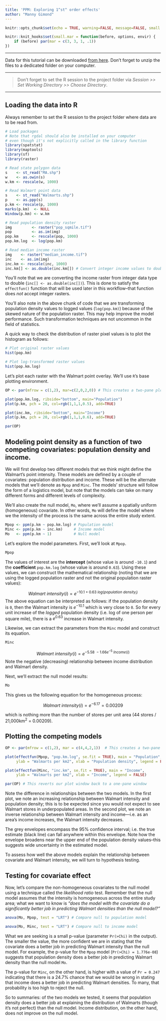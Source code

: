 ```yaml
---
title: 'PPM: Exploring 1^st^ order effects'
author: "Manny Gimond"
---
```


```r
knitr::opts_chunk$set(echo = TRUE, warning=FALSE, message=FALSE, small.mar=TRUE)

knitr::knit_hooks$set(small.mar = function(before, options, envir) {
    if (before) par(mar = c(3, 3, 1, .1))  
})

```

------------------------------------------------------------------------

[Data for this tutorial can be downloaded [from here](./data.zip). Don't forget to unzip the files to a dedicated folder on your computer.]{.block1}

-----

> Don't forget to set the R session to the project folder via *Session \>\> Set Working Directory \>\> Choose Directory*.

-----

## Loading the data into R

Always remember to set the R session to the project folder where data are to be read from.

```r
# Load packages
# Note that rgdal should also be installed on your computer
# even though it's not explicitly called in the library function
library(spatstat)
library(maptools)
library(sf)
library(raster)

# Read state polygon data
s    <- st_read("MA.shp")
w    <- as.owin(s)
w.km <- rescale(w, 1000)

# Read Walmart point data
s    <- st_read("Walmarts.shp")
p    <- as.ppp(s)
p.km <- rescale(p, 1000)
marks(p.km)  <- NULL
Window(p.km) <- w.km

# Read population density raster
img         <- raster("pop_sqmile.tif")
pop         <- as.im(img)
pop.km      <- rescale(pop, 1000)
pop.km.log  <- log(pop.km)

# Read median income raster
img    <- raster("median_income.tif")
inc    <- as.im(img)
inc.km <- rescale(inc, 1000)
inc.km[] <- as.double(inc.km[]) # Convert integer income values to double values
```

You'll note that we are converting the income raster from integer data type to double (`inc[] <- as.double(inc[])`). This is done to satisfy the `effectfun()` function that will be used later in this workflow--that function does *not* accept integer rasters.

You'll also note in the above chunk of code that we are transforming population density values to logged values (`log(pop.km)`) because of the skewed nature of the population raster. This may help improve the model performance. Such transformation techniques are not uncommon in the field of statistics.

A quick way to check the distribution of raster pixel values is to plot the histogram as follows:

```r
# Plot original raster values
hist(pop.km)
```

```r
# Plot log-transformed raster values
hist(pop.km.log)
```

Let's plot each raster with the Walmart point overlay. We'll use `R`'s base plotting environment.

```r
OP <- par(mfrow = c(1,2), mar=c(2,0,2,0)) # This creates a two-pane plotting window

plot(pop.km.log, ribside="bottom", main="Population")
plot(p.km, pch = 20, col=rgb(1,1,1,0.5), add=TRUE)

plot(inc.km, ribside="bottom", main="Income")
plot(p.km, pch = 20, col=rgb(1,1,1,0.6), add=TRUE)

par(OP)
```

## Modeling point density as a function of two competing covariates: population density and income.

We will first develop two different models that we think might define the Walmart's point intensity. These models are defined by a couple of covariates: population distribution and income. These will be the alternate models that we'll denote as `Mpop` and `Minc`. The models' structure will follow the form of a logistics model, but note that the models can take on many different forms and different levels of complexity.

We'll also create the null model, `Mo`, where we'll assume a spatially uniform (homogeneous) covariate. In other words, `Mo` will define the model where we the intensity of the process is the same across the entire study extent.

```r
Mpop <- ppm(p.km ~ pop.km.log) # Population model
Minc <- ppm(p.km ~ inc.km)     # Income model
Mo   <- ppm(p.km ~ 1)          # Null model
```

Let's explore the model parameters. First, we'll look at `Mpop`.

```r
Mpop
```

The values of interest are the **intercept** (whose value is around `-10.1`) and the **coefficient** `pop.km.log` (whose value is around `0.63`). Using these values, we can construct the mathematical relationship (noting that we are using the logged population raster and not the original population raster values):

$$
Walmart\ intensity(i)= e^{−10.1 + 0.63\ log(population\ density_i)}
$$ The above equation can be interpreted as follows: if the population density is `0`, then the Walmart intensity is $e^{−10.1}$ which is very close to `0`. So for every unit increase of the *logged* population density (i.e. log of one person per square mile), there is a $e^{0.63}$ increase in Walmart intensity.

Likewise, we can extract the parameters from the `Minc` model and construct its equation.

```r
Minc
```

$$
Walmart\ intensity(i) = e^{−5.58\ −1.66e^{−5}\ Income(i)}
$$ Note the negative (decreasing) relationship between income distribution and Walmart density.

Next, we'll extract the null model results:

```r
Mo
```

This gives us the following equation for the homogeneous process:

$$
Walmart\ intensity(i) = e^{−6.17} = 0.00209
$$

which is nothing more than the number of stores per unit area (44 stores / 21,000km^2^ = 0.00209).

## Plotting the competing models

```r
OP <- par(mfrow = c(1,2), mar = c(4,4,2,1))  # This creates a two-pane plotting window

plot(effectfun(Mpop, "pop.km.log", se.fit = TRUE), main = "Population",
     ylab = "Walmarts per km2", xlab = "Population density", legend = FALSE)

plot(effectfun(Minc, "inc.km", se.fit = TRUE), main = "Income",
     ylab = "Walmarts per km2", xlab = "Income", legend = FALSE)

par(OP) # This reverts our plot window back to a one-pane window
```

Note the difference in relationships between the two models. In the first plot, we note an increasing relationship between Walmart intensity and population density; this is to be expected since you would not expect to see Walmart stores in underpopulated areas. In the second plot, we note an inverse relationship between Walmart intensity and income---i.e. as an area's income increases, the Walmart intensity decreases.

The grey envelopes encompass the 95% confidence interval; i.e. the true estimate (black line) can fall anywhere within this envelope. Note how the envelope broadens near the upper end of the population density values--this suggests wide uncertainty in the estimated model.

To assess how well the above models explain the relationship between covariate and Walmart intensity, we will turn to hypothesis testing.

## Testing for covariate effect

Now, let's compare the non-homogeneous covariates to the null model using a technique called the *likelihood ratio* test. Remember that the null model assumes that the intensity is homogeneous across the entire study area; what we want to know is *"does the model with the covariate do a significantly better job in predicting Walmart densities than the null model?"*

```r
anova(Mo, Mpop, test = "LRT") # Compare null to population model
```

```r
anova(Mo, Minc, test = "LRT") # Compare null to income model
```

What we are seeking is a small p-value (parameter `Pr(>Chi)` in the output). The smaller the value, the more confident we are in stating that the covariate does a better job in predicting Walmart intensity than the null model. For example, the p-value for the `Mpop` model (`Pr(>Chi) = 1.776e-08`) suggests that population density does a better job in predicting Walmart density than the null model `Mo`.

The p-value for `Minc`, on the other hand, is higher with a value of `Pr = 0.247` indicating that there is a 24.7% chance that we would be wrong in stating that income does a better job in predicting Walmart densities. To many, that probability is too high to reject the null.

So to summaries: of the two models we tested, it seems that population density does a better job at explaining the distribution of Walmarts (though it's not perfect) than the null model. Income distribution, on the other hand, does not improve on the null model.


